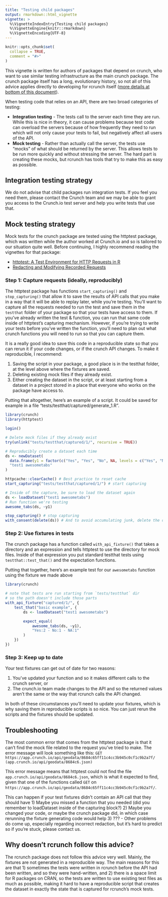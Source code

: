 ```yaml
---
title: "Testing child packages"
output: rmarkdown::html_vignette
vignette: >
  %\VignetteIndexEntry{Testing child packages}
  %\VignetteEngine{knitr::rmarkdown}
  %\VignetteEncoding{UTF-8}
---
```


```r
knitr::opts_chunk$set(
  collapse = TRUE,
  comment = "#>"
)
```

This vignette is written for authors of packages that depend on crunch, who want
to use similar testing infrastructure as the main crunch package. The crunch
package itself has a long, evolutionary history, so not all of this advice applies 
directly to developing for rcrunch itself 
([more details at bottom of this document](#rcrunch-specific)). 

When testing code that relies on an API, there are two broad categories of testing:

- **Integration testing** - The tests call to the server each time they are run. 
  While this is nice in theory, it can cause problems because test code can
  overload the servers because of how frequently they need to run which will not only
  cause your tests to fail, but negatively affect all users of the API.
- **Mock testing** - Rather than actually call the server, the tests use "mocks"
  of what should be returned by the server. This allows tests to be run more 
  quickly and without stressing the server. The hard part is creating these mocks,
  but rcrunch has tools that try to make this as easy as possible.


## Integration testing strategy
We do not advise that child packages run integration tests. If you feel you need them, 
please contact the Crunch team and we may be able to grant you access to the 
Crunch.io test server and help you write tests that use that.


## Mock testing strategy
Mock tests for the crunch package are tested using the httptest package, which was 
written while the author worked at Crunch.io and so is tailored to our situation quite
well. Before continuing, I highly recommend reading the vignettes for that package:

- [httptest: A Test Environment for HTTP Requests in R](https://enpiar.com/r/httptest/articles/httptest.html)
- [Redacting and Modifying Recorded Requests](https://enpiar.com/r/httptest/articles/redacting.html)


### Step 1: Capture requests (ideally, reproducibly)
The httptest package has functions `start_capturing()` and `stop_capturing()`
that allow it to save the results of API calls that you make in 
a way that it will be able to replay later, while you're testing. You'll
want to capture all the requests needed to run the test and save them
in the `testthat` folder of your package so that your tests have access to
them. If you've already written the test & function, you can run that same
code inside of httptest's capturing mechanism. However, if you're trying
to write your tests before you've written the function, you'll need to 
plan out what crunch functions you will need to run so that you can
capture them.

It is a really good idea to save this code in a reproducible state
so that you can rerun it if your code changes, or if the crunch API 
changes. To make it reproducible, I recommend:

1) Saving the script in your package, a good place is in the testthat
   folder, at the level above where the fixtures are saved.
2) Deleting existing mock files if they already exist.
3) Either creating the dataset in the script, or at least starting from 
   a dataset in a project stored in a place that everyone who works on
   the package have access to.

Putting that altogether, here's an example of a script. It could be saved
for example in a file "tests/testthat/captured/generate_1.R".
```r
library(crunch)
library(httptest)

login()

# Delete mock files if they already exist
try(unlink("tests/testthat/captured/1/", recursive = TRUE))

# Reproducibly create a dataset each time
ds <- newDataset(
  data.frame(y1 = factor(c("Yes", "Yes", "No", NA, levels = c("Yes", "No")))), 
  "test1 awesometabs"
)

httpcache::clearCache() # Best practice to reset cache
start_capturing("tests/testthat/captured/1/") # start capturing

# Inside of the capture, be sure to load the dataset again
ds <- loadDataset("test1 awesometabs")
# Run function we're testing
awesome_tabs(ds, ~y1)

stop_capturing() # stop capturing
with_consent(delete(ds)) # And to avoid accumulating junk, delete the dataset when we're done
```


### Step 2: Use fixtures in tests
The crunch package has a function called `with_api_fixture()` that takes a
directory and an expression and tells httptest to use the directory for 
mock files. Inside of that expression you put standard testthat tests
using `testthat::test_that()` and the expectation functions.

Putting that together, here's an example test for our `awesometabs` function
using the fixture we made above
```r
library(crunch)

# note that tests are run starting from `tests/testthat` dir
# so the path doesn't include those parts
with_api_fixture("captured/1/", { 
    test_that("basic example", {
        ds <- loadDataset("test1 awesometabs")

        expect_equal(
            awesome_tabs(ds, ~y1),
            "Yes:2 - No:1 - NA:1"
        )
    })
})
```

### Step 3: Keep up to date
Your test fixtures can get out of date for two reasons:

1) You've updated your function and so it makes different calls to the crunch server, or 
2) The crunch.io team made changes to the API and so the returned values aren't the same or
   the way that rcrunch calls the API changed. 

In both of these circumstances you'll need to update your fixtures, which is why saving them
in reproducible scripts is so nice. You can just rerun the scripts and the fixtures should
be updated.


## Troubleshooting
The most common error that comes from the httptest package is that it can't find the 
mock file related to the request you've tried to make. The error message will look
something like this:
`GET https://app.crunch.io/api/geodata/8684c65ff11c4cc3b945c0cf1c9b2a7f/ (app.crunch.io/api/geodata/8684c6.json)`

This error message means that httptest could not find the file `app.crunch.io/api/geodata/8684c6.json`,
which is what it expected to find, given that one of the functions called 
`GET` on `https://app.crunch.io/api/geodata/8684c65ff11c4cc3b945c0cf1c9b2a7f/`.

This can happen if your test fixtures didn't contain an API call that they should have
1) Maybe you missed a function that you needed (did you remember to loadDataset inside of the capturing
   block?) 
2) Maybe you changed your code, or maybe the crunch package did, in which case rerunning the fixture
   generating code would help
3) ??? - Other problems do come up, especially regarding incorrect redaction, but it's hard to predict
   so if you're stuck, please contact us.


## Why doesn't rcrunch follow this advice? {#rcrunch-specific}
The rcrunch package does not follow this advice very well. Mainly, the fixtures are not generated 
in a reproducible way. The main reasons for this are that 1) sometimes the tests were written
in rcrunch before the API had been written, and so they were hand-written, and 2) there is a
space limit for R packages on CRAN, so the tests are written to use existing test files as 
much as possible, making it hard to have a reproducible script that creates the dataset
in exactly the state that is captured for rcrunch's mock tests.
